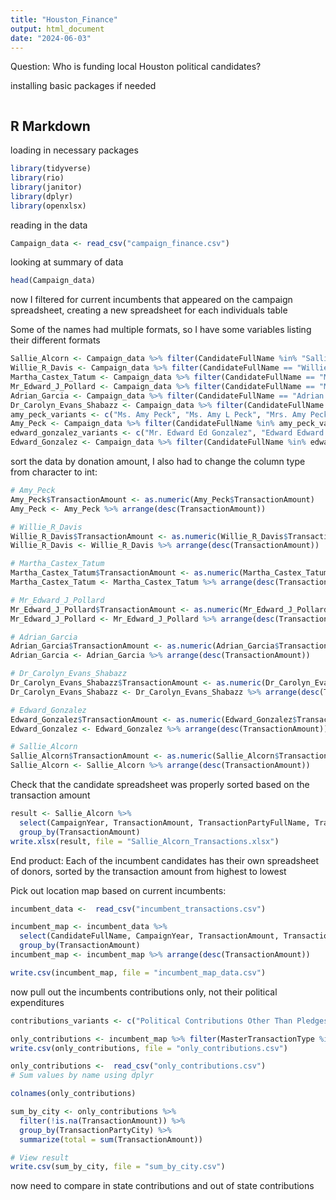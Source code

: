 ```yaml
---
title: "Houston_Finance"
output: html_document
date: "2024-06-03"
---
```


Question: Who is funding local Houston political candidates?

installing basic packages if needed

```r

```

## R Markdown

loading in necessary packages
```r
library(tidyverse)
library(rio)
library(janitor)
library(dplyr)
library(openxlsx)
```

reading in the data

```r
Campaign_data <- read_csv("campaign_finance.csv")
```


looking at summary of data
```r
head(Campaign_data)
```
now I filtered for current incumbents that appeared on the campaign spreadsheet, creating a new spreadsheet for each individuals table

Some of the names had multiple formats, so I have some variables listing their different formats

```r
Sallie_Alcorn <- Campaign_data %>% filter(CandidateFullName %in% "Sallie Alcorn")
Willie_R_Davis <- Campaign_data %>% filter(CandidateFullName == "Willie R Davis")
Martha_Castex_Tatum <- Campaign_data %>% filter(CandidateFullName == "Martha Castex-Tatum")
Mr_Edward_J_Pollard <- Campaign_data %>% filter(CandidateFullName == "Mr. Edward J Pollard")
Adrian_Garcia <- Campaign_data %>% filter(CandidateFullName == "Adrian Garcia")
Dr_Carolyn_Evans_Shabazz <- Campaign_data %>% filter(CandidateFullName == "Dr. Carolyn Evans-Shabazz")
amy_peck_variants <- c("Ms. Amy Peck", "Ms. Amy L Peck", "Mrs. Amy Peck")
Amy_Peck <- Campaign_data %>% filter(CandidateFullName %in% amy_peck_variants)
edward_gonzalez_variants <- c("Mr. Edward Ed Gonzalez", "Edward Edward Gonzalez", "Edward Ed Gonzalez")
Edward_Gonzalez <- Campaign_data %>% filter(CandidateFullName %in% edward_gonzalez_variants)

```


sort the data by donation amount, I also had to change the column type from character to int:

```r
# Amy_Peck
Amy_Peck$TransactionAmount <- as.numeric(Amy_Peck$TransactionAmount)
Amy_Peck <- Amy_Peck %>% arrange(desc(TransactionAmount))

# Willie_R_Davis
Willie_R_Davis$TransactionAmount <- as.numeric(Willie_R_Davis$TransactionAmount)
Willie_R_Davis <- Willie_R_Davis %>% arrange(desc(TransactionAmount))

# Martha_Castex_Tatum
Martha_Castex_Tatum$TransactionAmount <- as.numeric(Martha_Castex_Tatum$TransactionAmount)
Martha_Castex_Tatum <- Martha_Castex_Tatum %>% arrange(desc(TransactionAmount))

# Mr_Edward_J_Pollard
Mr_Edward_J_Pollard$TransactionAmount <- as.numeric(Mr_Edward_J_Pollard$TransactionAmount)
Mr_Edward_J_Pollard <- Mr_Edward_J_Pollard %>% arrange(desc(TransactionAmount))

# Adrian_Garcia
Adrian_Garcia$TransactionAmount <- as.numeric(Adrian_Garcia$TransactionAmount)
Adrian_Garcia <- Adrian_Garcia %>% arrange(desc(TransactionAmount))

# Dr_Carolyn_Evans_Shabazz
Dr_Carolyn_Evans_Shabazz$TransactionAmount <- as.numeric(Dr_Carolyn_Evans_Shabazz$TransactionAmount)
Dr_Carolyn_Evans_Shabazz <- Dr_Carolyn_Evans_Shabazz %>% arrange(desc(TransactionAmount))

# Edward_Gonzalez
Edward_Gonzalez$TransactionAmount <- as.numeric(Edward_Gonzalez$TransactionAmount)
Edward_Gonzalez <- Edward_Gonzalez %>% arrange(desc(TransactionAmount))

# Sallie_Alcorn
Sallie_Alcorn$TransactionAmount <- as.numeric(Sallie_Alcorn$TransactionAmount)
Sallie_Alcorn <- Sallie_Alcorn %>% arrange(desc(TransactionAmount))
```


Check that the candidate spreadsheet was properly sorted based on the transaction amount


```r
result <- Sallie_Alcorn %>% 
  select(CampaignYear, TransactionAmount, TransactionPartyFullName, TransactionPartyEmployer, OfficeSought, TransactionAddressStreet, TransactionPartyCity, TransactionPartyOccupation) %>% 
  group_by(TransactionAmount)
write.xlsx(result, file = "Sallie_Alcorn_Transactions.xlsx")
```

End product: Each of the incumbent candidates has their own spreadsheet of donors, sorted by the transaction amount from highest to lowest


Pick out location map based on current incumbents:
```r
incumbent_data <-  read_csv("incumbent_transactions.csv")


```
```r
incumbent_map <- incumbent_data %>% 
  select(CandidateFullName, CampaignYear, TransactionAmount, TransactionPartyFullName, TransactionPartyEmployer, TransactionAddressStreet, TransactionPartyCity, TransactionPartyState, TransactionPartyOccupation, OfficeSought, TransactionType, MasterTransactionType) %>% 
  group_by(TransactionAmount)
incumbent_map <- incumbent_map %>% arrange(desc(TransactionAmount))

write.csv(incumbent_map, file = "incumbent_map_data.csv")

```
now pull out the incumbents contributions only, not their political expenditures



```r
contributions_variants <- c("Political Contributions Other Than Pledges or Loans", "Political Contributions")

only_contributions <- incumbent_map %>% filter(MasterTransactionType %in% contributions_variants)
write.csv(only_contributions, file = "only_contributions.csv")

```


```r
only_contributions <-  read_csv("only_contributions.csv")
# Sum values by name using dplyr
```
```r
colnames(only_contributions)
```

```r
sum_by_city <- only_contributions %>%
  filter(!is.na(TransactionAmount)) %>%
  group_by(TransactionPartyCity) %>%
  summarize(total = sum(TransactionAmount))

# View result
write.csv(sum_by_city, file = "sum_by_city.csv")

```
now need to compare in state contributions and out of state contributions 
